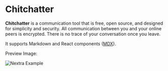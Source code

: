 
# Chitchatter

**Chitchatter** is a communication tool that is free, open source, and designed for simplicity and security. All communication between you and your online peers is encrypted. There is no trace of your conversation once you leave.

It supports Markdown and React components ([MDX](/features/mdx)).

Preview Image:

<Bleed>![Nextra Example](../public/demo.png)</Bleed>
